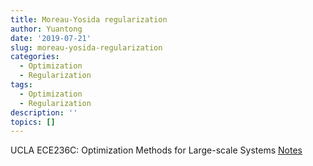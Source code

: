 ```yaml
---
title: Moreau-Yosida regularization
author: Yuantong
date: '2019-07-21'
slug: moreau-yosida-regularization
categories:
  - Optimization
  - Regularization
tags:
  - Optimization
  - Regularization
description: ''
topics: []
---
```


UCLA ECE236C: Optimization Methods for Large-scale Systems [Notes](http://www.seas.ucla.edu/~vandenbe/236C/lectures/proxgrad.pdf)
